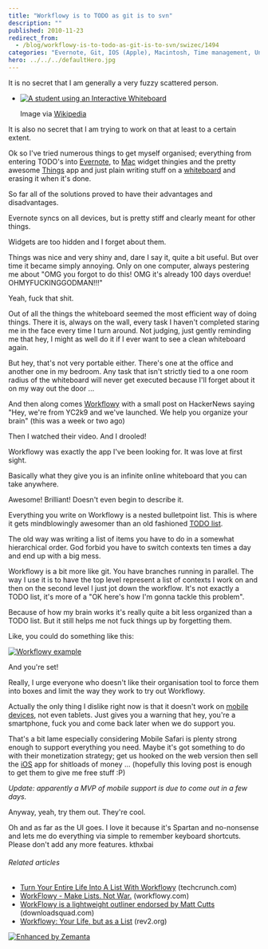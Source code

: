 ```yaml
---
title: "Workflowy is to TODO as git is to svn"
description: ""
published: 2010-11-23
redirect_from:
  - /blog/workflowy-is-to-todo-as-git-is-to-svn/swizec/1494
categories: "Evernote, Git, IOS (Apple), Macintosh, Time management, Uncategorized, workflowy"
hero: ../../../defaultHero.jpg
---
```


It is no secret that I am generally a very fuzzy scattered person.

- [![A student using an Interactive Whiteboard](https://swizec.com/wp-content/uploads/2010/11/300px-Interactive_whiteboard2.jpg "A student using an Interactive Whiteboard")](http://commons.wikipedia.org/wiki/File:Interactive_whiteboard2.jpg)

  Image via [Wikipedia](http://commons.wikipedia.org/wiki/File:Interactive_whiteboard2.jpg)

It is also no secret that I am trying to work on that at least to a certain extent.

Ok so I've tried numerous things to get myself organised; everything from entering TODO's into [Evernote](http://www.evernote.com "Evernote"), to [Mac](http://en.wikipedia.org/wiki/Macintosh "Macintosh") widget thingies and the pretty awesome [Things](http://culturedcode.com/things/) app and just plain writing stuff on a [whiteboard](http://en.wikipedia.org/wiki/Whiteboard "Whiteboard") and erasing it when it's done.

So far all of the solutions proved to have their advantages and disadvantages.

Evernote syncs on all devices, but is pretty stiff and clearly meant for other things.

Widgets are too hidden and I forget about them.

Things was nice and very shiny and, dare I say it, quite a bit useful. But over time it became simply annoying. Only on one computer, always pestering me about "OMG you forgot to do this! OMG it's already 100 days overdue! OHMYFUCKINGGODMAN!!!"

Yeah, fuck that shit.

Out of all the things the whiteboard seemed the most efficient way of doing things. There it is, always on the wall, every task I haven't completed staring me in the face every time I turn around. Not judging, just gently reminding me that hey, I might as well do it if I ever want to see a clean whiteboard again.

But hey, that's not very portable either. There's one at the office and another one in my bedroom. Any task that isn't strictly tied to a one room radius of the whiteboard will never get executed because I'll forget about it on my way out the door ...

And then along comes [Workflowy](http://workflowy.com) with a small post on HackerNews saying "Hey, we're from YC2k9 and we've launched. We help you organize your brain" (this was a week or two ago)

Then I watched their video. And I drooled!

Workflowy was exactly the app I've been looking for. It was love at first sight.

Basically what they give you is an infinite online whiteboard that you can take anywhere.

Awesome! Brilliant! Doesn't even begin to describe it.

Everything you write on Workflowy is a nested bulletpoint list. This is where it gets mindblowingly awesomer than an old fashioned [TODO list](http://en.wikipedia.org/wiki/Time_management "Time management").

The old way was writing a list of items you have to do in a somewhat hierarchical order. God forbid you have to switch contexts ten times a day and end up with a big mess.

Workflowy is a bit more like git. You have branches running in parallel. The way I use it is to have the top level represent a list of contexts I work on and then on the second level I just jot down the workflow. It's not exactly a TODO list, it's more of a "OK here's how I'm gonna tackle this problem".

Because of how my brain works it's really quite a bit less organized than a TODO list. But it still helps me not fuck things up by forgetting them.

Like, you could do something like this:

[![](https://swizec.com/wp-content/uploads/2010/11/Screen-shot-2010-11-24-at-12.33.17-AM.png "Workflowy example")](http://swizec.com/wp-content/uploads/2010/11/Screen-shot-2010-11-24-at-12.33.17-AM.png)

And you're set!

Really, I urge everyone who doesn't like their organisation tool to force them into boxes and limit the way they work to try out Workflowy.

Actually the only thing I dislike right now is that it doesn't work on [mobile devices](http://en.wikipedia.org/wiki/Mobile_device "Mobile device"), not even tablets. Just gives you a warning that hey, you're a smartphone, fuck you and come back later when we do support you.

That's a bit lame especially considering Mobile Safari is plenty strong enough to support everything you need. Maybe it's got something to do with their monetization strategy; get us hooked on the web version then sell the [iOS](http://developer.apple.com/iphone "IOS (Apple)") app for shitloads of money ... (hopefully this loving post is enough to get them to give me free stuff :P)

_Update: apparently a MVP of mobile support is due to come out in a few days._

Anyway, yeah, try them out. They're cool.

Oh and as far as the UI goes. I love it because it's Spartan and no-nonsense and lets me do everything via simple to remember keyboard shortcuts. Please don't add any more features. kthxbai

###### Related articles

- [Turn Your Entire Life Into A List With Workflowy](http://techcrunch.com/2010/11/04/workflow/) (techcrunch.com)
- [WorkFlowy - Make Lists. Not War.](http://www.workflowy.com/) (workflowy.com)
- [WorkFlowy is a lightweight outliner endorsed by Matt Cutts](http://www.downloadsquad.com/2010/11/11/workflowy-is-a-lightweight-outliner-endorsed-by-matt-cutts/?icid=zemanta) (downloadsquad.com)
- [Workflowy: Your Life, but as a List](http://www.rev2.org/2010/11/05/workflowy-your-life-but-as-a-list/) (rev2.org)

[![Enhanced by Zemanta](https://img.zemanta.com/zemified_e.png?x-id=26741015-ee45-4036-92b6-b648be498ad4)](http://www.zemanta.com/ "Enhanced by Zemanta")
